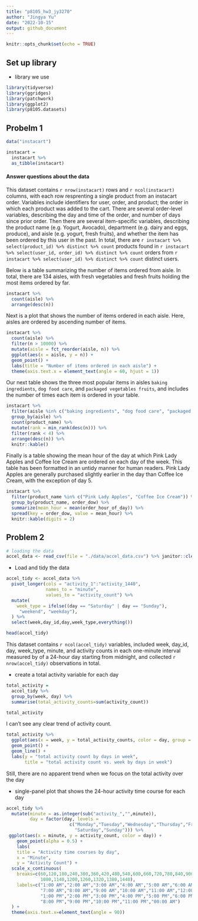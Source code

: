 ```yaml
---
title: "p8105_hw3_jy3270"
author: "Jingya Yu"
date: "2022-10-15"
output: github_document
---
```


```r
knitr::opts_chunk$set(echo = TRUE)
```

## Set up library
- library we use
```r
library(tidyverse)
library(ggridges)
library(patchwork)
library(ggplot2)
library(p8105.datasets)
```
## Probelm 1
```r
data("instacart")

instacart = 
  instacart %>% 
  as_tibble(instacart)
```

#### Answer questions about the data

This dataset contains `r nrow(instacart)` rows and `r ncol(instacart)` columns, with each row resprenting a single product from an instacart order. Variables include identifiers for user, order, and product; the order in which each product was added to the cart. There are several order-level variables, describing the day and time of the order, and number of days since prior order. Then there are several item-specific variables, describing the product name (e.g. Yogurt, Avocado), department (e.g. dairy and eggs, produce), and aisle (e.g. yogurt, fresh fruits), and whether the item has been ordered by this user in the past. In total, there are `r instacart %>% select(product_id) %>% distinct %>% count` products found in `r instacart %>% select(user_id, order_id) %>% distinct %>% count` orders from `r instacart %>% select(user_id) %>% distinct %>% count` distinct users.

Below is a table summarizing the number of items ordered from aisle. In total, there are 134 aisles, with fresh vegetables and fresh fruits holding the most items ordered by far.

```r
instacart %>% 
  count(aisle) %>% 
  arrange(desc(n))
```

Next is a plot that shows the number of items ordered in each aisle. Here, aisles are ordered by ascending number of items.

```r
instacart %>% 
  count(aisle) %>% 
  filter(n > 10000) %>% 
  mutate(aisle = fct_reorder(aisle, n)) %>% 
  ggplot(aes(x = aisle, y = n)) + 
  geom_point() + 
  labs(title = "Number of items ordered in each aisle") +
  theme(axis.text.x = element_text(angle = 60, hjust = 1))

```

Our next table shows the three most popular items in aisles `baking ingredients`, `dog food care`, and `packaged vegetables fruits`, and includes the number of times each item is ordered in your table.

```r
instacart %>% 
  filter(aisle %in% c("baking ingredients", "dog food care", "packaged vegetables fruits")) %>%
  group_by(aisle) %>% 
  count(product_name) %>% 
  mutate(rank = min_rank(desc(n))) %>% 
  filter(rank < 4) %>% 
  arrange(desc(n)) %>%
  knitr::kable()
```

Finally is a table showing the mean hour of the day at which Pink Lady Apples and Coffee Ice Cream are ordered on each day of the week. This table has been formatted in an untidy manner for human readers. Pink Lady Apples are generally purchased slightly earlier in the day than Coffee Ice Cream, with the exception of day 5.

```r
instacart %>%
  filter(product_name %in% c("Pink Lady Apples", "Coffee Ice Cream")) %>%
  group_by(product_name, order_dow) %>%
  summarize(mean_hour = mean(order_hour_of_day)) %>%
  spread(key = order_dow, value = mean_hour) %>%
  knitr::kable(digits = 2)
```

## Problem 2
```r
# loading the data
accel_data <- read_csv(file = "./data/accel_data.csv") %>% janitor::clean_names()
```
- Load and tidy the data
```r
accel_tidy <- accel_data %>%  
  pivot_longer(cols = "activity_1":"activity_1440", 
               names_to = "minute", 
               values_to = "activity_count") %>%
  mutate(
    week_type = ifelse((day == "Saturday" | day == "Sunday"),
     "weekend", "weekday"),
  ) %>%
  select(week,day_id,day,week_type,everything())

head(accel_tidy)
```

This dataset contains `r ncol(accel_tidy)` variables, included week, day_id, day,
week_type, minute, and activity counts in each one-minute interval measured by 
of a 24-hour day starting from midnight, and collected `r nrow(accel_tidy)` 
observations in total.  

- create a total activity variable for each day  
```r
total_activity =
  accel_tidy %>%
  group_by(week, day) %>%
  summarise(total_activity_counts=sum(activity_count))

total_activity
```
I can't see any clear trend of activity count.

```r
total_activity %>%
  ggplot(aes(x = week, y = total_activity_counts, color = day, group = day)) +
  geom_point() +
  geom_line() + 
  labs(y = "total activity count by days in week", 
       title = "total activity count vs. week by days in week")
```

Still, there are no apparent trend when we focus on the total activity over the day

- single-panel plot that shows the 24-hour activity time course for each day
```r
accel_tidy %>%
  mutate(minute = as.integer(sub("activity_","",minute)),
         day = factor(day, levels =
                        c("Monday","Tuesday","Wednesday","Thursday","Friday",
                          "Saturday","Sunday"))) %>%
 ggplot(aes(x = minute, y = activity_count, color = day)) + 
    geom_point(alpha = 0.5) + 
    labs(
    title = "Activity time courses by day",
    x = "Minute",
    y = "Activity Count") +
  scale_x_continuous(
    breaks=c(60,120,180,240,300,360,420,480,540,600,660,720,780,840,900,960,1020,
             1080,1140,1200,1260,1320,1380,1440),
    labels=c("1:00 AM","2:00 AM","3:00 AM","4:00 AM","5:00 AM","6:00 AM",
             "7:00 AM","8:00 AM","9:00 AM","10:00 AM","11:00 AM","12:00 AM",
             "1:00 PM","2:00 PM","3:00 PM","4:00 PM","5:00 PM","6:00 PM","7:00 PM",
             "8:00 PM","9:00 PM","10:00 PM","11:00 PM","00:00 AM")
  ) +
  theme(axis.text.x=element_text(angle = 90))
```